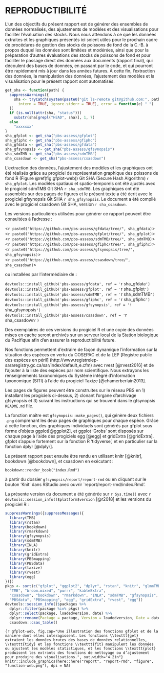 # REPRODUCTIBILITÉ {#app:reproducibility}

L’un des objectifs du présent rapport est de générer des ensembles de données normalisés, des ajustements de modèles et des visualisations pour faciliter l’évaluation des stocks. Nous nous attendons à ce que les données extraites et les graphiques présentés ici soient utiles pour le prochain cadre de procédures de gestion des stocks de poissons de fond de la C.-B. à propos duquel les données sont limitées et modérées, ainsi que pour la préparation d’autres évaluations des stocks de poissons de fond et pour faciliter le passage direct des données aux documents (rapport final), qui découlent des bases de données, en passant par le code, et qui pourront être rapidement mis à jour dans les années futures. À cette fin, l’extraction des données, la manipulation des données, l’ajustement des modèles et la visualisation pour le présent rapport sont automatisés.


```r
get_sha <- function(path) {
  suppressWarnings({
    sha <- tryCatch(system(paste0("git ls-remote git@github.com:", path, ".git"),
      intern = TRUE, ignore.stderr = TRUE), error = function(e) " ")
  })
  if (is.null(attr(sha, "status")))
    substr(sha[grepl("HEAD", sha)], 1, 7)
  else
    "xxxxxxx"
}
sha_gfplot <- get_sha("pbs-assess/gfplot")
sha_gfiphc <- get_sha("pbs-assess/gfiphc")
sha_gfdata <- get_sha("pbs-assess/gfdata")
sha_gfsynopsis <- get_sha("pbs-assess/gfsynopsis")
sha_sdmTMB <- get_sha("pbs-assess/sdmTMB")
sha_csasdown <- get_sha("pbs-assess/csasdown")
```

L’extraction des données, l’ajustement des modèles et les graphiques ont été réalisés grâce au progiciel de représentation graphique des poissons de fond R (Figure \@ref(fig:gfplot-web)) Git SHA (Secure Hash Algorithm) `r sha_gfplot`. Les modèles spatiaux et spatio-temporels ont été ajustés avec le progiciel sdmTMB Git SHA `r sha_sdmTMB`. Les graphiques ont été assemblés sur des pages de figures et le présent texte a été écrit avec le progiciel gfsynopsis Git SHA `r sha_gfsynopsis`. Le document a été compilé avec le progiciel csasdown Git SHA, version `r sha_csasdown`. 

Les versions particulières utilisées pour générer ce rapport peuvent être consultées à l’adresse :

<`r paste0("https://github.com/pbs-assess/gfdata/tree/", sha_gfdata)`>\
<`r paste0("https://github.com/pbs-assess/gfplot/tree/", sha_gfplot)`>\
<`r paste0("https://github.com/pbs-assess/sdmTMB/tree/", sha_sdmTMB)`>\
<`r paste0("https://github.com/pbs-assess/gfiphc/tree/", sha_gfiphc)`>\
<`r paste0("https://github.com/pbs-assess/gfsynopsis/tree/", sha_gfsynopsis)`>\
<`r paste0("https://github.com/pbs-assess/csasdown/tree/", sha_csasdown)`>\

\vspace{4mm}
ou installées par l’intermédiaire de :

`devtools::install_github('pbs-assess/gfdata', ref = '`r sha_gfdata`')`\
`devtools::install_github('pbs-assess/gfplot', ref = '`r sha_gfplot`')`\
`devtools::install_github('pbs-assess/sdmTMB', ref = '`r sha_sdmTMB`')`\
`devtools::install_github('pbs-assess/gfiphc', ref = '`r sha_gfiphc`')`\
`devtools::install_github('pbs-assess/gfsynopsis', ref = '`r sha_gfsynopsis`')`\
`devtools::install_github('pbs-assess/csasdown', ref = '`r sha_csasdown`')`\

\vspace{4mm}
Des exemplaires de ces versions du progiciel R et une copie des données mises en cache seront archivés sur un serveur local de la Station biologique du Pacifique afin d’en assurer la reproductibilité future.

Nos fonctions permettent d’extraire de façon dynamique l’information sur la situation des espèces en vertu du COSEPAC et de la LEP [Registre public des espèces en péril] (http://www.registrelep-sararegistry.gc.ca/sar/index/default_e.cfm) avec rvest [@rvest2016] et de l’ajouter à la liste des espèces par nom scientifique. Nous extrayons les renseignements taxonomiques du Système intégré d’information taxonomique (SITI) à l’aide du progiciel Taxize [@chamerberlain2013].

Les pages de figures peuvent être construites sur le réseau PBS en 1) installant les progiciels ci-dessus, 2) clonant l’organe d’archivage gfsynopsis et 3) suivant les instructions qui se trouvent dans le gfsynopsis `README.md` file.

La fonction maître est `gfsynopsis::make_pages()`, qui génère deux fichiers `.png` comprenant les deux pages de graphiques pour chaque espèce. Grâce à cette fonction, des graphiques individuels sont générés par gfplot sous forme d’objets ggplot[@ggplot2], et ggplot 'Grobs' sont disposés sur chaque page à l’aide des progiciels egg [@egg] et gridExtra [@gridExtra]. gfplot s’appuie fortement sur la fonction R 'tidyverse', et en particulier sur la fonction dplyr [@dplyr].

Le présent rapport peut ensuite être rendu en utilisant knitr [@knitr], bookdown [@bookdown], et csasdown en exécutant :

```
bookdown::render_book("index.Rmd")
```

à partir du dossier `gfsynopsis/report/report-rmd` ou en cliquant sur le bouton ‘Knit’ dans RStudio avec ouvrir `report/report-rmd/index.Rmd’.

La présente version du document a été générée sur `r Sys.time()` avec `r devtools::session_info()$platform$version` [@r2018] et les versions du progiciel R :


```r
suppressWarnings({suppressMessages({
  library(TMB)
  library(rstan)
  library(bookdown)
  library(rmarkdown)
  library(gfsynopsis)
  library(sdmTMB)
  library(INLA)
  library(knitr)
  library(gridExtra)
  library(PBSmapping)
  library(PBSdata)
  library(taxize)
  library(rvest)
  library(egg)
})})
pkgs <- sort(c("gfplot", "ggplot2", "dplyr", "rstan", "knitr", "glmmTMB",
  "TMB", "broom.mixed", "purrr", "kableExtra",
  "csasdown", "bookdown", "rmarkdown", "INLA", "sdmTMB", "gfsynopsis",
  "PBSdata", "PBSmapping", "egg", "gridExtra", "rvest", "egg"))
devtools::session_info()$packages %>%
  dplyr::filter(package %in% pkgs) %>%
  dplyr::select(package, loadedversion, date) %>%
  dplyr::rename(Package = package, Version = loadedversion, Date = date) %>%
  csasdown::csas_table()
```

```{r gfplot-web, fig.cap="Une illustration des fonctions gfplot et de la manière dont elles interagissent. Les fonctions \\texttt{get} extraient les données brutes des bases de données relationnelles, \\texttt{tidy} et les fonctions \\texttt{fit} manipulent les données ou ajustent les modèles statistiques, et les fonctions \\texttt{plot} produisent les extrants des fonctions de nettoyage ou d’ajustement pour produire des visualisations.", out.width="4.2in"}
knitr::include_graphics(here::here("report", "report-rmd", "figure",
    "function-web.png"), dpi = NA)
```

\clearpage
